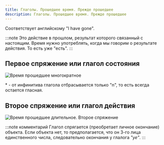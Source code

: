 ```yaml
---
title: Глаголы. Прошедшее время. Прежде прошедшее
description: Глаголы. Прошедшее время. Прежде прошедшее
---
```


Соответствует английскому "I have gone".

:::note
Это действие в прошлом, результат которого связанный с настоящим. Время нужно употреблять, когда мы говорим о результате действия. То есть уже "есть".
:::

## Первое спряжение или глагол состояния

![Время прошедшее многократное](/img/chapter-7/time-past-3.png)

\* - от инфинитива глагола отбрасывается только "n", то есть всегда остается гласная.

## Второе спряжение или глагол действия

![Время прошедшее длительное. Второе спряжение](/img/chapter-7/time-past-4.png)

:::note комментарий
Глагол спрягается (преобретает личное окончание) объекта. Если объекта нет, то предполагается, что он 3-го лица единственного числа, следовательно окончания у глалога _"ye"_.
:::
